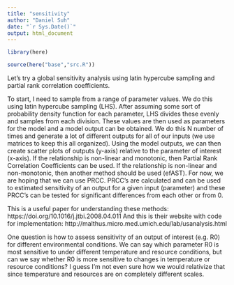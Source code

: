 ```yaml
---
title: "sensitivity"
author: "Daniel Suh"
date: "`r Sys.Date()`"
output: html_document
---
```


```r
library(here)

source(here("base","src.R"))
```

Let's try a global sensitivity analysis using latin hypercube sampling and partial rank correlation coefficients.

To start, I need to sample from a range of parameter values. We do this using latin hypercube sampling (LHS). After assuming some sort of probability density function for each parameter, LHS divides these evenly and samples from each division. These values are then used as parameters for the model and a model output can be obtained. We do this N number of times and generate a lot of different outputs for all of our inputs (we use matrices to keep this all organized). Using the model outputs, we can then create scatter plots of outputs (y-axis) relative to the parameter of interest (x-axis). If the relationship is non-linear and monotonic, then Partial Rank Correlation Coefficients can be used. If the relationship is non-linear and non-monotonic, then another method should be used (efAST). For now, we are hoping that we can use PRCC. PRCC's are calculated and can be used to estimated sensitivity of an output for a given input (parameter) and these PRCC's can be tested for significant differences from each other or from 0.

This is a useful paper for understanding these methods: https://doi.org/10.1016/j.jtbi.2008.04.011
And this is their website with code for implementation: http://malthus.micro.med.umich.edu/lab/usanalysis.html


One question is how to assess sensitivity of an output of interest (e.g. R0) for different environmental conditions. We can say which parameter R0 is most sensitive to under different temperature and resource conditions, but can we say whether R0 is more sensitive to changes in temperature or resource conditions? I guess I'm not even sure how we would relativize that since temperature and resources are on completely different scales.